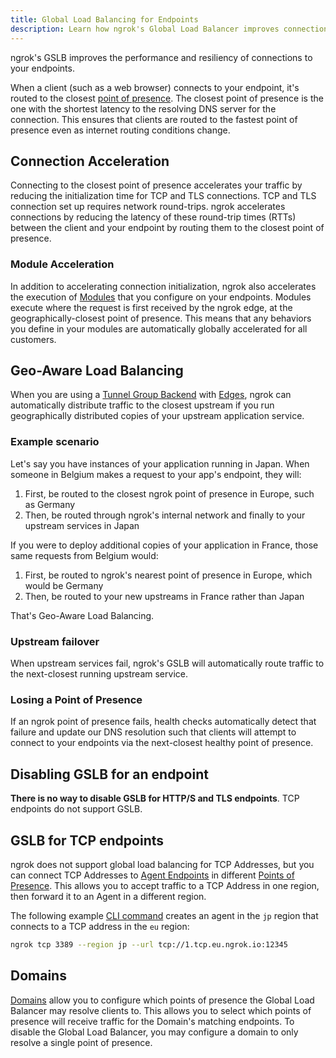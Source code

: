 ```yaml
---
title: Global Load Balancing for Endpoints
description: Learn how ngrok's Global Load Balancer improves connection performance to your endpoints.
---
```


ngrok's GSLB improves the performance and resiliency of connections to your
endpoints.

When a client (such as a web browser) connects to your endpoint, it's routed to the closest [point of presence](/universal-gateway/points-of-presence/). The closest point of presence is the one with the shortest latency to the resolving DNS server for the connection. This ensures that clients are routed to the fastest point of presence even as internet routing conditions change.

## Connection Acceleration

Connecting to the closest point of presence accelerates your traffic by
reducing the initialization time for TCP and TLS connections. TCP and TLS
connection set up requires network round-trips. ngrok accelerates connections
by reducing the latency of these round-trip times (RTTs) between the client and your endpoint by routing them to the closest point of presence.

### Module Acceleration

In addition to accelerating connection initialization, ngrok also accelerates the execution of [Modules](/traffic-policy/actions/) that you configure on your endpoints. Modules execute where the request is first received by the ngrok edge, at the geographically-closest point of presence. This means that any behaviors you define in your modules are automatically globally accelerated for all customers.

## Geo-Aware Load Balancing

When you are using a [Tunnel Group Backend](/universal-gateway/edges/#tunnel-group)
with [Edges](/universal-gateway/edges), ngrok can automatically distribute traffic
to the closest upstream if you run geographically distributed copies of your
upstream application service.

### Example scenario

Let's say you have instances of your application running in Japan. When someone in Belgium makes a request to your app's endpoint, they will:

1. First, be routed to the
   closest ngrok point of presence in Europe, such as Germany
1. Then, be routed through ngrok's internal network and finally to your
   upstream services in Japan

If you were to deploy additional copies of your application in
France, those same requests from Belgium would:

1. First, be routed to ngrok's nearest point of presence in Europe, which would be Germany
1. Then, be routed to your new upstreams in France rather than Japan

That's Geo-Aware Load Balancing.

### Upstream failover

When upstream services fail, ngrok's GSLB will automatically route traffic to the next-closest running upstream service.

### Losing a Point of Presence

If an ngrok point of presence fails, health checks automatically detect that
failure and update our DNS resolution such that clients will attempt to connect to your endpoints via the next-closest healthy point of presence.

## Disabling GSLB for an endpoint

**There is no way to disable GSLB for HTTP/S and TLS endpoints**. TCP endpoints do not support GSLB.

## GSLB for TCP endpoints

ngrok does not support global load balancing for TCP Addresses, but you can connect TCP Addresses to [Agent Endpoints](/agent/) in different [Points of Presence](/universal-gateway/points-of-presence). This allows you to accept traffic to a TCP Address in one region, then forward it to an Agent in a different region.

The following example [CLI command](/agent/cli) creates an agent in the `jp` region that connects to a TCP address in the `eu` region:

```sh
ngrok tcp 3389 --region jp --url tcp://1.tcp.eu.ngrok.io:12345
```

## Domains

[Domains](/universal-gateway/domains/what-are-domains) allow you to configure which points of presence the Global Load
Balancer may resolve clients to. This allows you to select which points of
presence will receive traffic for the Domain's matching endpoints. To disable
the Global Load Balancer, you may configure a domain to only resolve a single
point of presence.
